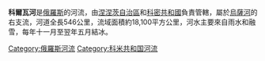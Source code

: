 '''科爾瓦河'''是[[俄羅斯|俄羅斯]]的河流，由[[涅涅茨自治區|涅涅茨自治區]]和[[科密共和國|科密共和國]]負責管轄，屬於[[烏薩河_(伯朝拉河支流)|烏薩河]]的右支流，河道全長546公里，流域面積約18,100平方公里，河水主要來自雨水和融雪，每年十一月至翌年五月結冰。

{{Coord|65|55|30|N|57|19|04|E|source:nowiki_region:RU|display=title}}

{{Russia-geo-stub}}
[[Category:俄羅斯河流|Category:俄羅斯河流]]
[[Category:科米共和国河流|Category:科米共和国河流]]